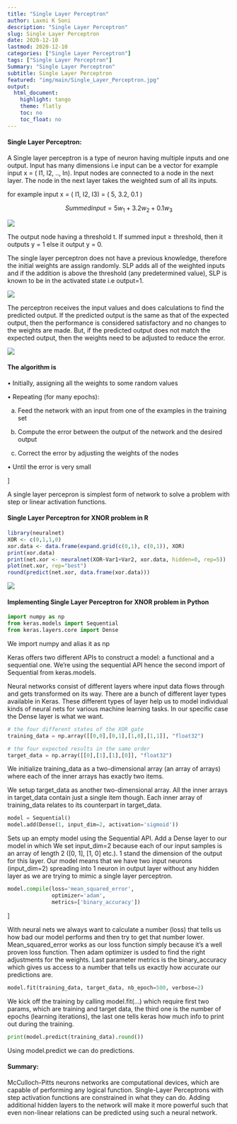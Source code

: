```yaml
---
title: "Single Layer Perceptron"
author: Laxmi K Soni 
description: "Single Layer Perceptron"
slug: Single Layer Perceptron
date: 2020-12-10
lastmod: 2020-12-10
categories: ["Single Layer Perceptron"]
tags: ["Single Layer Perceptron"]
Summary: "Single Layer Perceptron"
subtitle: Single Layer Perceptron
featured: "img/main/Single_Layer_Perceptron.jpg"
output:
  html_document:
    highlight: tango
    theme: flatly
    toc: no
    toc_float: no
---
```



#### Single Layer Perceptron:

A Single layer perceptron is a type of neuron having multiple inputs and one output. Input has many dimensions i.e input
can be a vector for example  input x = ( I1, I2, .., In). Input nodes are connected to a node in the next layer. The
node in the next layer takes the weighted sum of all its inputs.


for example input x = ( I1, I2, I3) = ( 5, 3.2, 0.1 )

$$Summedinput = 5 w_1 + 3.2 w_2 + 0.1w_3 $$

![](/img/main/perceptronex.jpg)

The output node having a threshold t. If summed input ≥ threshold, then it outputs y = 1 else it output y = 0.

The single layer perceptron does not have a previous knowledge, therefore the initial weights are assign randomly. 
SLP adds all of the weighted inputs and if the addition is above the threshold (any predetermined value), SLP is known to be in the activated state i.e output=1. 	

![](/img/main/Perceptron_3.png)

The perceptron receives the input values and does calculations to find the predicted output. If the predicted output is the same as that of the  expected output, then the performance is considered satisfactory and no changes to the weights are made. But, if the predicted output does not match the expected output, then the weights need to be adjusted to reduce the error. 


![](/img/main/weight_adjestment_perceptron.png)

#### The algorithm is

• Initially, assigning all the weights to some random values

• Repeating (for many epochs):

  a) Feed the network with an input from one of the examples in the training set

  b) Compute the error between the output of the network and the desired output
  
  c) Correct the error by adjusting the weights of the nodes
  
• Until the error is very small

]

A single layer percepron is simplest form of network to solve a problem with step or linear activation functions.


#### Single Layer Perceptron for XNOR problem in R

```r
library(neuralnet)
XOR <- c(0,1,1,0)
xor.data <- data.frame(expand.grid(c(0,1), c(0,1)), XOR)
print(xor.data)
print(net.xor <- neuralnet(XOR~Var1+Var2, xor.data, hidden=0, rep=5))
plot(net.xor, rep="best")
round(predict(net.xor, data.frame(xor.data)))

```


![](/img/main/Perceptron_R_XOR.png)

#### Implementing Single Layer Perceptron for XNOR problem in Python


```python
import numpy as np
from keras.models import Sequential
from keras.layers.core import Dense
```

We import numpy and alias it as np

Keras offers two different APIs to construct a model: a functional and a sequential one. We’re using the sequential API hence the second import of Sequential from keras.models.

Neural networks consist of different layers where input data flows through and gets transformed on its way. There are a bunch of different layer types available in Keras. These different types of layer help us to model individual kinds of neural nets for various machine learning tasks. In our specific case the Dense layer is what we want. 


```python
# the four different states of the XOR gate
training_data = np.array([[0,0],[0,1],[1,0],[1,1]], "float32")

# the four expected results in the same order
target_data = np.array([[0],[1],[1],[0]], "float32")
```

We initialize training_data as a two-dimensional array (an array of arrays) where each of the inner arrays has exactly two items. 

We setup target_data as another two-dimensional array. All the inner arrays in target_data contain just a single item though. Each inner array of training_data relates to its counterpart in target_data. 


```python

model = Sequential()
model.add(Dense(1, input_dim=2, activation='sigmoid'))


```

Sets up an empty model using the Sequential API. Add a Dense layer to our model in which We set input_dim=2 because each of our input samples is an array of length 2 ([0, 1], [1, 0] etc.). 1 stand  the dimension of the output for this layer. Our model means that we have two input neurons (input_dim=2) spreading into 1 neuron in output layer without any hidden layer as we are trying to mimic a single layer perceptron.

  


```python

model.compile(loss='mean_squared_error',
              optimizer='adam',
              metrics=['binary_accuracy'])
```

]

With neural nets we always want to calculate a number (loss) that tells us how bad our model performs and then try to get that number lower.
Mean_squared_error works as our loss function simply because it’s a well proven loss function. Then adam optimizer is usded to find the right adjustments for the weights. Last parameter metrics is the binary_accuracy which gives us access to a number that tells us exactly how accurate our predictions are.




```python

model.fit(training_data, target_data, nb_epoch=500, verbose=2)

```

We kick off the training by calling model.fit(...) which require first two params, which are training and target data, the third one is the number of epochs (learning iterations), the last one tells keras how much info to print out during the training.


```python

print(model.predict(training_data).round())

```

Using model.predict we can do predictions.


#### Summary:

McCulloch-Pitts neurons networks are computational devices, which are capable of performing any logical function. Single-Layer Perceptrons 
with step activation functions are constrained in what they can do. Adding additional hidden layers to the network will make it more powerful such that even non-linear relations can be predicted using such a neural network.


